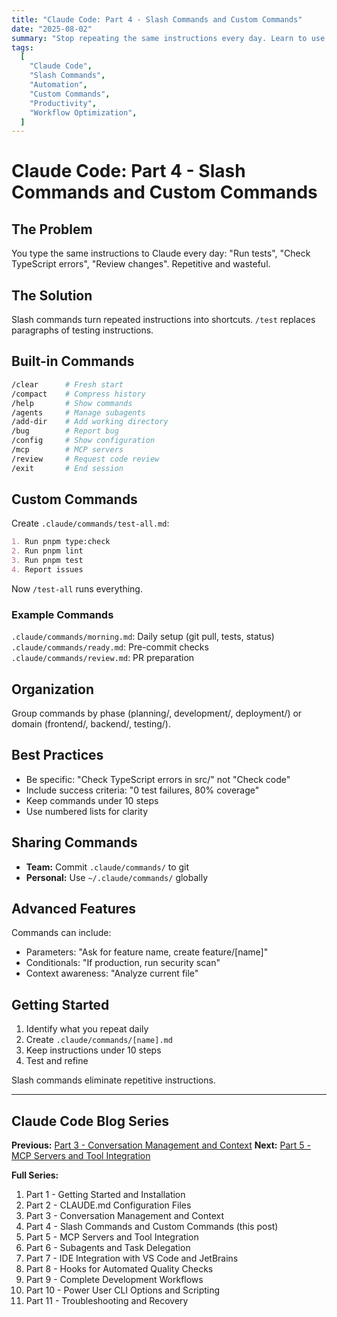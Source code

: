 ```yaml
---
title: "Claude Code: Part 4 - Slash Commands and Custom Commands"
date: "2025-08-02"
summary: "Stop repeating the same instructions every day. Learn to use built-in slash commands and create custom commands that automate your most common Claude Code workflows and development tasks."
tags:
  [
    "Claude Code",
    "Slash Commands",
    "Automation",
    "Custom Commands",
    "Productivity",
    "Workflow Optimization",
  ]
---
```


# Claude Code: Part 4 - Slash Commands and Custom Commands

## The Problem

You type the same instructions to Claude every day: "Run tests", "Check TypeScript errors", "Review changes". Repetitive and wasteful.

## The Solution

Slash commands turn repeated instructions into shortcuts. `/test` replaces paragraphs of testing instructions.

## Built-in Commands

```bash
/clear      # Fresh start
/compact    # Compress history  
/help       # Show commands
/agents     # Manage subagents
/add-dir    # Add working directory
/bug        # Report bug
/config     # Show configuration
/mcp        # MCP servers
/review     # Request code review
/exit       # End session
```

## Custom Commands

Create `.claude/commands/test-all.md`:

```markdown
1. Run pnpm type:check
2. Run pnpm lint
3. Run pnpm test
4. Report issues
```

Now `/test-all` runs everything.

### Example Commands

`.claude/commands/morning.md`: Daily setup (git pull, tests, status)
`.claude/commands/ready.md`: Pre-commit checks
`.claude/commands/review.md`: PR preparation


## Organization

Group commands by phase (planning/, development/, deployment/) or domain (frontend/, backend/, testing/).

## Best Practices

- Be specific: "Check TypeScript errors in src/" not "Check code"
- Include success criteria: "0 test failures, 80% coverage"
- Keep commands under 10 steps
- Use numbered lists for clarity

## Sharing Commands

- **Team:** Commit `.claude/commands/` to git
- **Personal:** Use `~/.claude/commands/` globally

## Advanced Features

Commands can include:
- Parameters: "Ask for feature name, create feature/[name]"
- Conditionals: "If production, run security scan"
- Context awareness: "Analyze current file"


## Getting Started

1. Identify what you repeat daily
2. Create `.claude/commands/[name].md`
3. Keep instructions under 10 steps
4. Test and refine

Slash commands eliminate repetitive instructions.

---

## Claude Code Blog Series

**Previous:** [Part 3 - Conversation Management and Context](./2025-08-01--claude-code-part-3-conversation-management-context)
**Next:** [Part 5 - MCP Servers and Tool Integration](./2025-08-03--claude-code-part-5-mcp-servers-tool-integration)

**Full Series:**

1. Part 1 - Getting Started and Installation
2. Part 2 - CLAUDE.md Configuration Files
3. Part 3 - Conversation Management and Context
4. Part 4 - Slash Commands and Custom Commands (this post)
5. Part 5 - MCP Servers and Tool Integration
6. Part 6 - Subagents and Task Delegation
7. Part 7 - IDE Integration with VS Code and JetBrains
8. Part 8 - Hooks for Automated Quality Checks
9. Part 9 - Complete Development Workflows
10. Part 10 - Power User CLI Options and Scripting
11. Part 11 - Troubleshooting and Recovery
